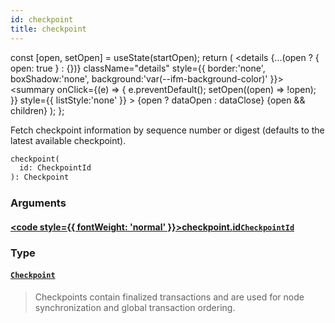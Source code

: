 ```yaml
---
id: checkpoint
title: checkpoint
---
```









  const [open, setOpen] = useState(startOpen);
  return (
    <details {...(open ? { open: true } : {})} className="details" style={{ border:'none', boxShadow:'none', background:'var(--ifm-background-color)' }}>
      <summary
        onClick={(e) => {
          e.preventDefault();
          setOpen((open) => !open);
        }}
        style={{ listStyle:'none' }}
      >
      {open ? dataOpen : dataClose}
      </summary>
      {open && children}
    </details>
  );
};








Fetch checkpoint information by sequence number or digest (defaults to
the latest available checkpoint).


```graphql
checkpoint(
  id: CheckpointId
): Checkpoint
```




### Arguments

#### [<code style={{ fontWeight: 'normal' }}>checkpoint.<b>id</b></code>](#)<Bullet />[`CheckpointId`](/references/iota-api/iota-graphql/reference/types/inputs/checkpoint-id) <Badge class="badge badge--secondary" text="input"/> 
> 
> 
> 
> 

### Type

#### [`Checkpoint`](/references/iota-api/iota-graphql/reference/types/objects/checkpoint) <Badge class="badge badge--secondary" text="object"/> 
> 
> 
> Checkpoints contain finalized transactions and are used for node
> synchronization and global transaction ordering.
> 





